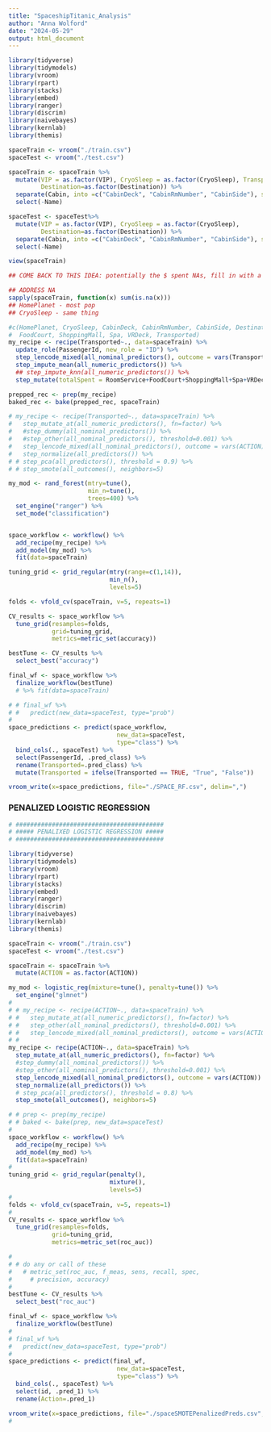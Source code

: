 ```yaml
---
title: "SpaceshipTitanic_Analysis"
author: "Anna Wolford"
date: "2024-05-29"
output: html_document
---
```


```r
library(tidyverse)
library(tidymodels)
library(vroom)
library(rpart)
library(stacks)
library(embed)
library(ranger)
library(discrim)
library(naivebayes)
library(kernlab)
library(themis)

spaceTrain <- vroom("./train.csv")
spaceTest <- vroom("./test.csv")

spaceTrain <- spaceTrain %>%
  mutate(VIP = as.factor(VIP), CryoSleep = as.factor(CryoSleep), Transported =                                                                                     as.factor(Transported), 
         Destination=as.factor(Destination)) %>%
  separate(Cabin, into =c("CabinDeck", "CabinRmNumber", "CabinSide"), sep="/") %>% ## split Cabin based off of backslash
  select(-Name)

spaceTest <- spaceTest%>%
  mutate(VIP = as.factor(VIP), CryoSleep = as.factor(CryoSleep), 
         Destination=as.factor(Destination)) %>%
  separate(Cabin, into =c("CabinDeck", "CabinRmNumber", "CabinSide"), sep="/") %>% ## split Cabin based off of backslash
  select(-Name)

view(spaceTrain)

## COME BACK TO THIS IDEA: potentially the $ spent NAs, fill in with a zero...? 

## ADDRESS NA
sapply(spaceTrain, function(x) sum(is.na(x)))
## HomePlanet - most pop
## CryoSleep - same thing 
```

```r
#c(HomePlanet, CryoSleep, CabinDeck, CabinRmNumber, CabinSide, Destination, Age, VIP, RoomService,
#  FoodCourt, ShoppingMall, Spa, VRDeck, Transported)
my_recipe <- recipe(Transported~., data=spaceTrain) %>%
  update_role(PassengerId, new_role = "ID") %>%
  step_lencode_mixed(all_nominal_predictors(), outcome = vars(Transported)) %>%
  step_impute_mean(all_numeric_predictors()) %>%
  ## step_impute_knn(all_numeric_predictors()) %>%
  step_mutate(totalSpent = RoomService+FoodCourt+ShoppingMall+Spa+VRDeck)

prepped_rec <- prep(my_recipe)
baked_rec <- bake(prepped_rec, spaceTrain)

# my_recipe <- recipe(Transported~., data=spaceTrain) %>%
#   step_mutate_at(all_numeric_predictors(), fn=factor) %>%
#   #step_dummy(all_nominal_predictors()) %>%
#   #step_other(all_nominal_predictors(), threshold=0.001) %>%
#   step_lencode_mixed(all_nominal_predictors(), outcome = vars(ACTION)) %>%
#   step_normalize(all_predictors()) %>%
# # step_pca(all_predictors(), threshold = 0.9) %>%
# # step_smote(all_outcomes(), neighbors=5)
```


```r
my_mod <- rand_forest(mtry=tune(),
                      min_n=tune(),
                      trees=400) %>%
  set_engine("ranger") %>%
  set_mode("classification")


space_workflow <- workflow() %>%
  add_recipe(my_recipe) %>%
  add_model(my_mod) %>%
  fit(data=spaceTrain)

tuning_grid <- grid_regular(mtry(range=c(1,14)),
                            min_n(),
                            levels=5)

folds <- vfold_cv(spaceTrain, v=5, repeats=1)

CV_results <- space_workflow %>%
  tune_grid(resamples=folds,
            grid=tuning_grid,
            metrics=metric_set(accuracy))
```


```r
bestTune <- CV_results %>%
  select_best("accuracy")

final_wf <- space_workflow %>%
  finalize_workflow(bestTune) 
  # %>% fit(data=spaceTrain)

# # final_wf %>%
# #   predict(new_data=spaceTest, type="prob")
#
space_predictions <- predict(space_workflow,
                              new_data=spaceTest,
                              type="class") %>%
  bind_cols(., spaceTest) %>%
  select(PassengerId, .pred_class) %>%
  rename(Transported=.pred_class) %>%
  mutate(Transported = ifelse(Transported == TRUE, "True", "False"))

vroom_write(x=space_predictions, file="./SPACE_RF.csv", delim=",")

```

### PENALIZED LOGISTIC REGRESSION ###

```r
# #########################################
# ##### PENALIXED LOGISTIC REGRESSION #####
# #########################################

library(tidyverse)
library(tidymodels)
library(vroom)
library(rpart)
library(stacks)
library(embed)
library(ranger)
library(discrim)
library(naivebayes)
library(kernlab)
library(themis)

spaceTrain <- vroom("./train.csv")
spaceTest <- vroom("./test.csv")

spaceTrain <- spaceTrain %>%
  mutate(ACTION = as.factor(ACTION))

my_mod <- logistic_reg(mixture=tune(), penalty=tune()) %>%
  set_engine("glmnet")
#
# # my_recipe <- recipe(ACTION~., data=spaceTrain) %>%
# #   step_mutate_at(all_numeric_predictors(), fn=factor) %>%
# #   step_other(all_nominal_predictors(), threshold=0.001) %>%
# #   step_lencode_mixed(all_nominal_predictors(), outcome = vars(ACTION))
# #
my_recipe <- recipe(ACTION~., data=spaceTrain) %>%
  step_mutate_at(all_numeric_predictors(), fn=factor) %>%
  #step_dummy(all_nominal_predictors()) %>%
  #step_other(all_nominal_predictors(), threshold=0.001) %>%
  step_lencode_mixed(all_nominal_predictors(), outcome = vars(ACTION)) %>%
  step_normalize(all_predictors()) %>%
  # step_pca(all_predictors(), threshold = 0.8) %>%
  step_smote(all_outcomes(), neighbors=5)

# # prep <- prep(my_recipe)
# # baked <- bake(prep, new_data=spaceTest)
#
space_workflow <- workflow() %>%
  add_recipe(my_recipe) %>%
  add_model(my_mod) %>%
  fit(data=spaceTrain)
#
tuning_grid <- grid_regular(penalty(),
                            mixture(),
                            levels=5)
#
folds <- vfold_cv(spaceTrain, v=5, repeats=1)
#
CV_results <- space_workflow %>%
  tune_grid(resamples=folds,
            grid=tuning_grid,
            metrics=metric_set(roc_auc))

#
# # do any or call of these
#   # metric_set(roc_auc, f_meas, sens, recall, spec,
#     # precision, accuracy)
#
bestTune <- CV_results %>%
  select_best("roc_auc")

final_wf <- space_workflow %>%
  finalize_workflow(bestTune)
#
# final_wf %>%
#   predict(new_data=spaceTest, type="prob")
#
space_predictions <- predict(final_wf,
                              new_data=spaceTest,
                              type="class") %>%
  bind_cols(., spaceTest) %>%
  select(id, .pred_1) %>%
  rename(Action=.pred_1)

vroom_write(x=space_predictions, file="./spaceSMOTEPenalizedPreds.csv", delim=",")
#

```

